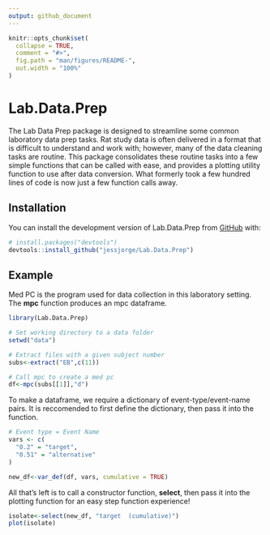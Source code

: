 ```yaml
---
output: github_document
---
```


<!-- README.md is generated from README.Rmd. Please edit that file -->

```r
knitr::opts_chunk$set(
  collapse = TRUE,
  comment = "#>",
  fig.path = "man/figures/README-",
  out.width = "100%"
)
```

# Lab.Data.Prep

<!-- badges: start -->
<!-- badges: end -->

The Lab Data Prep package is designed to streamline some common laboratory data prep tasks. Rat study data is often delivered in a format that is difficult to understand and work with; however, many of the data cleaning tasks are routine. This package consolidates these routine tasks into a few simple functions that can be called with ease, and provides a plotting utility function to use after data conversion. What formerly took a few hundred lines of code is now just a few function calls away. 

## Installation

You can install the development version of Lab.Data.Prep from [GitHub](https://github.com/) with:

``` r
# install.packages("devtools")
devtools::install_github("jessjorge/Lab.Data.Prep")
```

## Example

Med PC is the program used for data collection in this laboratory setting. The **mpc** function produces an mpc dataframe.

```r
library(Lab.Data.Prep)

# Set working directory to a data folder
setwd("data")

# Extract files with a given subject number
subs<-extract("EB",c(11))
```

```r
# Call mpc to create a med pc 
df<-mpc(subs[[1]],"d")
```

To make a dataframe, we require a dictionary of event-type/event-name pairs. It is reccomended to first define the dictionary, then pass it into the function.

```r
# Event type = Event Name
vars <- c(
  "0.2" = "target",
  "0.51" = "alternative"
)

new_df<-var_def(df, vars, cumulative = TRUE)
```

All that's left is to call a constructor function, **select**, then pass it into the plotting function for an easy step function experience!

```r
isolate<-select(new_df, "target  (cumulative)")
plot(isolate)
```
